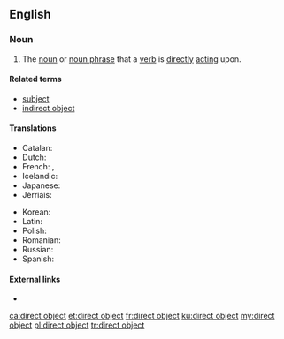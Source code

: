 ==English==

===Noun===
{{examples-right|examples=
* I see '''the car'''.
* {{qualifier|French}} Je vois '''la voiture'''.}}
{{en-noun|head=[[direct]] [[object]]}}

# {{context|grammar|lang=en}} The [[noun]] or [[noun phrase]] that a [[verb]] is [[directly]] [[act]]ing upon.

====Related terms====
* [[subject]]
* [[indirect object]]

====Translations====
{{trans-top|the noun a verb is directly acting upon}}
* Catalan: {{t|ca|objecte directe|m}}
* Dutch: {{t+|nl|lijdend voorwerp|n}}
* French: {{t|fr|C.O.D.|m}}, {{t+|fr|complément d'objet direct|m}}
* Icelandic: {{t|is|beint andlag|n}}
* Japanese: {{t|ja|直接目的語|tr=chokusetsu mokutekigo|sc=Jpan}}
* Jèrriais: {{t|roa-jer|objet direct|m}}
{{trans-mid}}
* Korean: {{t|ko|직접목적어|tr=jik-jeop-mok-jeok-eo|sc=Kore}}
* Latin: {{t|la|res directa|f}}
* Polish: {{t|pl|dopełnienie bliższe|n}}
* Romanian: {{t+|ro|complement direct|n}}
* Russian: {{t|ru|прямое дополнение|n|tr=prjamóje dopolnénije|sc=Cyrl}}
* Spanish: {{t|es|complemento directo|m}}
{{trans-bottom}}

====External links====
* {{pedia}}

[[ca:direct object]]
[[et:direct object]]
[[fr:direct object]]
[[ku:direct object]]
[[my:direct object]]
[[pl:direct object]]
[[tr:direct object]]